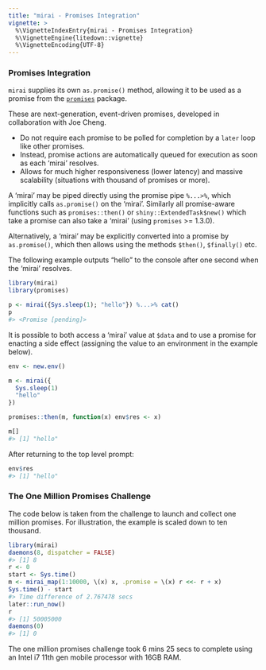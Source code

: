 ```yaml
---
title: "mirai - Promises Integration"
vignette: >
  %\VignetteIndexEntry{mirai - Promises Integration}
  %\VignetteEngine{litedown::vignette}
  %\VignetteEncoding{UTF-8}
---
```



### Promises Integration

`mirai` supplies its own `as.promise()` method, allowing it to be used as a promise from the [`promises`](https://rstudio.github.io/promises/) package.

These are next-generation, event-driven promises, developed in collaboration with Joe Cheng.

- Do not require each promise to be polled for completion by a `later` loop like other promises.
- Instead, promise actions are automatically queued for execution as soon as each 'mirai' resolves.
- Allows for much higher responsiveness (lower latency) and massive scalability (situations with thousand of promises or more).

A 'mirai' may be piped directly using the promise pipe `%...>%`, which implicitly calls `as.promise()` on the 'mirai'. Similarly all promise-aware functions such as `promises::then()` or `shiny::ExtendedTask$new()` which take a promise can also take a 'mirai' (using `promises` >= 1.3.0).

Alternatively, a 'mirai' may be explicitly converted into a promise by `as.promise()`, which then allows using the methods `$then()`, `$finally()` etc.

The following example outputs "hello" to the console after one second when the 'mirai' resolves.

``` r
library(mirai)
library(promises)

p <- mirai({Sys.sleep(1); "hello"}) %...>% cat()
p
#> <Promise [pending]>
```
It is possible to both access a 'mirai' value at `$data` and to use a promise for enacting a side effect (assigning the value to an environment in the example below).

``` r
env <- new.env()

m <- mirai({
  Sys.sleep(1)
  "hello"
})

promises::then(m, function(x) env$res <- x)

m[]
#> [1] "hello"
```
After returning to the top level prompt:


``` r
env$res
#> [1] "hello"
```
### The One Million Promises Challenge

The code below is taken from the challenge to launch and collect one million promises. For illustration, the example is scaled down to ten thousand.


``` r
library(mirai)
daemons(8, dispatcher = FALSE)
#> [1] 8
r <- 0
start <- Sys.time()
m <- mirai_map(1:10000, \(x) x, .promise = \(x) r <<- r + x)
Sys.time() - start
#> Time difference of 2.767478 secs
later::run_now()
r
#> [1] 50005000
daemons(0)
#> [1] 0
```
The one million promises challenge took 6 mins 25 secs to complete using an Intel i7 11th gen mobile processor with 16GB RAM.
